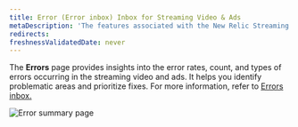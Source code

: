 ```yaml
---
title: Error (Error inbox) Inbox for Streaming Video & Ads
metaDescription: 'The features associated with the New Relic Streaming Video & Ads, Error inbox'
redirects:
freshnessValidatedDate: never
---
```


The **Errors** page provides insights into the error rates, count, and types of errors occurring in the streaming video and ads. It helps you identify problematic areas and prioritize fixes. For more information, refer to [Errors inbox.](/docs/errors-inbox/getting-started/)

<img
  align="left"
  title="Error page"
  alt="Error summary page"
  src="/images/error-inbox-streaming-media.webp"
/>